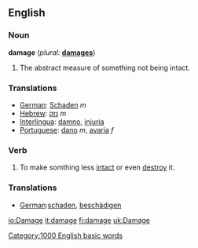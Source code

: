 ==English==

===Noun===
'''damage'''  (''plural:'' '''[[damages]]''')
# The abstract measure of something not being intact.

===Translations===
*[[German]]: [[Schaden]] ''m''
*[[Hebrew]]: [[נזק]] ''m''
*[[Interlingua]]: [[damno]], [[injuria]]
*[[Portuguese]]: [[dano]] ''m'', [[avaria]] ''f''

===Verb===
{{en-infl-reg-other-e|damag|e}}
# To make somthing less [[intact]] or even [[destroy]] it.

===Translations===
*[[German]]:[[schaden]], [[beschädigen]]

[[Category:1000 English basic words]]

[[io:Damage]]
[[it:damage]]
[[fi:damage]]
[[uk:Damage]]